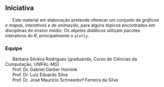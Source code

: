 ## Iniciativa {.unnumbered}

|       Este material em elaboração pretende oferecer um conjunto de *gráficos e mapas, interativos e de animação*, para alguns tópicos encontrados em disciplinas do *ensino médio*. Os *objetos didáticos* utilizam pacotes interativos do *R*, principalmente o `plotly`. 


### Equipe {.unnumbered}

|       Bárbara Silveira Rodrigues (graduanda, Curso de Ciências da Computação, UNIFAL-MG)
|       Prof. Dr. Gabriel Gerber Hornink
|       Prof. Dr. Luiz Eduardo Silva
|       Prof. Dr. José Maurício Schneedorf Ferreira da Silva